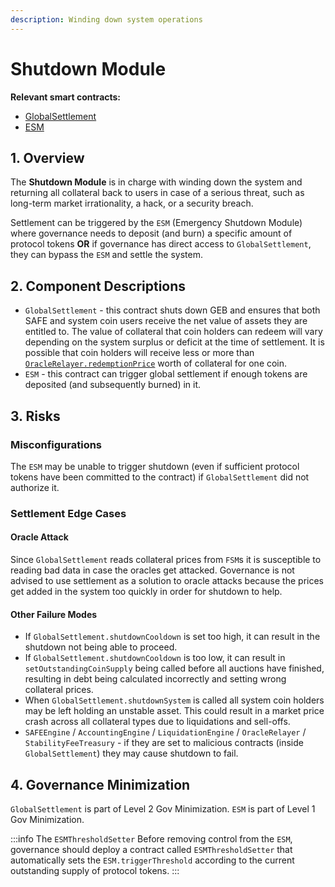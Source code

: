 ```yaml
---
description: Winding down system operations
---
```


# Shutdown Module

**Relevant smart contracts:**

* [GlobalSettlement](https://github.com/reflexer-labs/geb/blob/master/src/single/GlobalSettlement.sol)
* [ESM](https://github.com/reflexer-labs/esm/blob/master/src/ESM.sol)

## 1. Overview

The **Shutdown Module** is in charge with winding down the system and returning all collateral back to users in case of a serious threat, such as long-term market irrationality, a hack, or a security breach.

Settlement can be triggered by the `ESM` (Emergency Shutdown Module) where governance needs to deposit (and burn) a specific amount of protocol tokens **OR** if governance has direct access to `GlobalSettlement`, they can bypass the `ESM` and settle the system.

## 2. Component Descriptions

* `GlobalSettlement` - this contract shuts down GEB and ensures that both SAFE and system coin users receive the net value of assets they are entitled to. The value of collateral that coin holders can redeem will vary depending on the system surplus or deficit at the time of settlement. It is possible that coin holders will receive less or more than [`OracleRelayer.redemptionPrice`](/system-contracts/oracle-module/oracle-relayer) worth of collateral for one coin.
* `ESM` - this contract can trigger global settlement if enough tokens are deposited (and subsequently burned) in it.

## 3. Risks

### Misconfigurations <a href="#authorization-misconfigurations" id="authorization-misconfigurations"></a>

The `ESM` may be unable to trigger shutdown (even if sufficient protocol tokens have been committed to the contract) if `GlobalSettlement` did not authorize it.

### Settlement Edge Cases

#### Oracle Attack <a href="#critical-failure-modes" id="critical-failure-modes"></a>

Since `GlobalSettlement` reads collateral prices from `FSM`s it is susceptible to reading bad data in case the oracles get attacked. Governance is not advised to use settlement as a solution to oracle attacks because the prices get added in the system too quickly in order for shutdown to help.

#### Other Failure Modes <a href="#critical-failure-modes" id="critical-failure-modes"></a>

* If `GlobalSettlement.shutdownCooldown` is set too high, it can result in the shutdown not being able to proceed.
* If `GlobalSettlement.shutdownCooldown` is too low, it can result in `setOutstandingCoinSupply` being called before all auctions have finished, resulting in debt being calculated incorrectly and setting wrong collateral prices.
* When `GlobalSettlement.shutdownSystem` is called all system coin holders may be left holding an unstable asset. This could result in a market price crash across all collateral types due to liquidations and sell-offs.
* `SAFEEngine` / `AccountingEngine` / `LiquidationEngine` / `OracleRelayer` / `StabilityFeeTreasury` - if they are set to malicious contracts (inside `GlobalSettlement`) they may cause shutdown to fail.

## 4. Governance Minimization

`GlobalSettlement` is part of Level 2 Gov Minimization. `ESM` is part of Level 1 Gov Minimization.

:::info The `ESMThresholdSetter`&#x20;
Before removing control from the `ESM`, governance should deploy a contract called `ESMThresholdSetter` that automatically sets the `ESM.triggerThreshold` according to the current outstanding supply of protocol tokens.
:::
